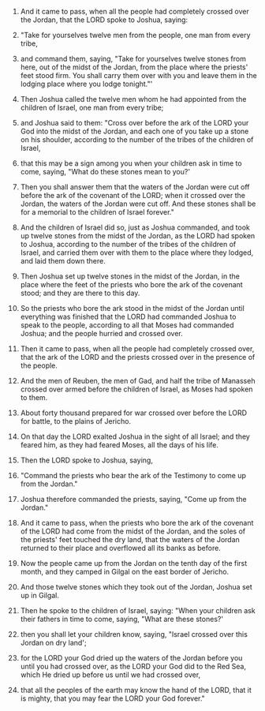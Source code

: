 
1. And it came to pass, when all the people had completely crossed over the Jordan, that the LORD spoke to Joshua, saying:

2. "Take for yourselves twelve men from the people, one man from every tribe,

3. and command them, saying, "Take for yourselves twelve stones from here, out of the midst of the Jordan, from the place where the priests' feet stood firm. You shall carry them over with you and leave them in the lodging place where you lodge tonight."'

4. Then Joshua called the twelve men whom he had appointed from the children of Israel, one man from every tribe;

5. and Joshua said to them: "Cross over before the ark of the LORD your God into the midst of the Jordan, and each one of you take up a stone on his shoulder, according to the number of the tribes of the children of Israel,

6. that this may be a sign among you when your children ask in time to come, saying, "What do these stones mean to you?'

7. Then you shall answer them that the waters of the Jordan were cut off before the ark of the covenant of the LORD; when it crossed over the Jordan, the waters of the Jordan were cut off. And these stones shall be for a memorial to the children of Israel forever."

8. And the children of Israel did so, just as Joshua commanded, and took up twelve stones from the midst of the Jordan, as the LORD had spoken to Joshua, according to the number of the tribes of the children of Israel, and carried them over with them to the place where they lodged, and laid them down there.

9. Then Joshua set up twelve stones in the midst of the Jordan, in the place where the feet of the priests who bore the ark of the covenant stood; and they are there to this day.

10. So the priests who bore the ark stood in the midst of the Jordan until everything was finished that the LORD had commanded Joshua to speak to the people, according to all that Moses had commanded Joshua; and the people hurried and crossed over.

11. Then it came to pass, when all the people had completely crossed over, that the ark of the LORD and the priests crossed over in the presence of the people.

12. And the men of Reuben, the men of Gad, and half the tribe of Manasseh crossed over armed before the children of Israel, as Moses had spoken to them.

13. About forty thousand prepared for war crossed over before the LORD for battle, to the plains of Jericho.

14. On that day the LORD exalted Joshua in the sight of all Israel; and they feared him, as they had feared Moses, all the days of his life.

15. Then the LORD spoke to Joshua, saying,

16. "Command the priests who bear the ark of the Testimony to come up from the Jordan."

17. Joshua therefore commanded the priests, saying, "Come up from the Jordan."

18. And it came to pass, when the priests who bore the ark of the covenant of the LORD had come from the midst of the Jordan, and the soles of the priests' feet touched the dry land, that the waters of the Jordan returned to their place and overflowed all its banks as before.

19. Now the people came up from the Jordan on the tenth day of the first month, and they camped in Gilgal on the east border of Jericho.

20. And those twelve stones which they took out of the Jordan, Joshua set up in Gilgal.

21. Then he spoke to the children of Israel, saying: "When your children ask their fathers in time to come, saying, "What are these stones?'

22. then you shall let your children know, saying, "Israel crossed over this Jordan on dry land';

23. for the LORD your God dried up the waters of the Jordan before you until you had crossed over, as the LORD your God did to the Red Sea, which He dried up before us until we had crossed over,

24. that all the peoples of the earth may know the hand of the LORD, that it is mighty, that you may fear the LORD your God forever."


